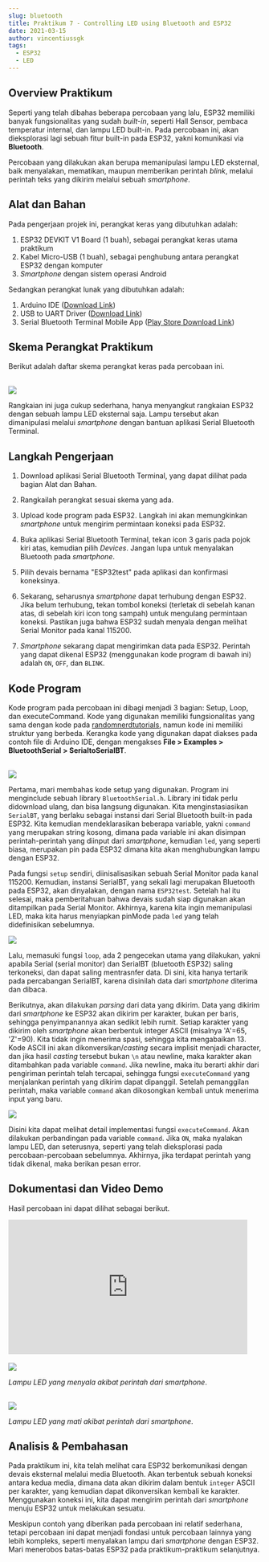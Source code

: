 ```yaml
---
slug: bluetooth
title: Praktikum 7 - Controlling LED using Bluetooth and ESP32
date: 2021-03-15
author: vincentiussgk
tags:
  - ESP32
  - LED
---
```


## Overview Praktikum

Seperti yang telah dibahas beberapa percobaan yang lalu, ESP32 memiliki banyak fungsionalitas yang sudah *built-in*, seperti
Hall Sensor, pembaca temperatur internal, dan lampu LED built-in. Pada percobaan ini, akan dieksplorasi lagi sebuah fitur built-in
pada ESP32, yakni komunikasi via **Bluetooth**. 

Percobaan yang dilakukan akan berupa memanipulasi lampu LED eksternal, baik menyalakan, mematikan, maupun memberikan perintah *blink*,
melalui perintah teks yang dikirim melalui sebuah *smartphone*.

## Alat dan Bahan

Pada pengerjaan projek ini, perangkat keras yang dibutuhkan adalah:

1. ESP32 DEVKIT V1 Board (1 buah), sebagai perangkat keras utama praktikum
2. Kabel Micro-USB (1 buah), sebagai penghubung antara perangkat ESP32 dengan komputer
3. *Smartphone* dengan sistem operasi Android

Sedangkan perangkat lunak yang dibutuhkan adalah:

1. Arduino IDE ([Download Link](https://www.arduino.cc/en/software))
2. USB to UART Driver ([Download Link](https://www.silabs.com/developers/usb-to-uart-bridge-vcp-drivers))
3. Serial Bluetooth Terminal Mobile App ([Play Store Download Link](https://play.google.com/store/apps/details?id=de.kai_morich.serial_bluetooth_terminal))

## Skema Perangkat Praktikum

Berikut adalah daftar skema perangkat keras pada percobaan ini.

<br/>
<img src="/images/Praktikum/Prak 7/LED_Bluetooth_bb.png"/>

<br/>

Rangkaian ini juga cukup sederhana, hanya menyangkut rangkaian ESP32 dengan sebuah lampu LED eksternal saja. Lampu tersebut akan
dimanipulasi melalui *smartphone* dengan bantuan aplikasi Serial Bluetooth Terminal.

## Langkah Pengerjaan

1. Download aplikasi Serial Bluetooth Terminal, yang dapat dilihat pada bagian Alat dan Bahan.

2. Rangkailah perangkat sesuai skema yang ada.

3. Upload kode program pada ESP32. Langkah ini akan memungkinkan *smartphone* untuk mengirim permintaan koneksi pada ESP32.

4. Buka aplikasi Serial Bluetooth Terminal, tekan icon 3 garis pada pojok kiri atas, kemudian pilih *Devices*. Jangan lupa untuk menyalakan
Bluetooth pada *smartphone*.

5. Pilih devais bernama "ESP32test" pada aplikasi dan konfirmasi koneksinya.

6. Sekarang, seharusnya *smartphone* dapat terhubung dengan ESP32. Jika belum terhubung, tekan tombol koneksi (terletak di sebelah kanan atas,
di sebelah kiri icon tong sampah) untuk mengulang permintaan koneksi. Pastikan juga bahwa ESP32 sudah menyala dengan melihat Serial Monitor
pada kanal 115200.

7. *Smartphone* sekarang dapat mengirimkan data pada ESP32. Perintah yang dapat dikenal ESP32 (menggunakan kode program di bawah ini) adalah
``ON``, ``OFF``, dan ``BLINK``.


## Kode Program

Kode program pada percobaan ini dibagi menjadi 3 bagian: Setup, Loop, dan executeCommand.
Kode yang digunakan memiliki fungsionalitas yang sama dengan kode pada [randomnerdtutorials](https://randomnerdtutorials.com/esp32-bluetooth-classic-arduino-ide/),
namun kode ini memiliki struktur yang berbeda. Kerangka kode yang digunakan dapat diakses pada contoh file
di Arduino IDE, dengan mengakses **File > Examples > BluetoothSerial > SerialtoSerialBT**.

<br/>

<img src="/images/Praktikum/Prak 7/Setup.PNG"/>

Pertama, mari membahas kode setup yang digunakan. Program ini menginclude sebuah library
``BluetoothSerial.h``. Library ini tidak perlu didownload ulang, dan bisa langsung digunakan.
Kita menginstasiasikan ``SerialBT``, yang berlaku sebagai instansi dari Serial Bluetooth built-in pada ESP32.
Kita kemudian mendeklarasikan beberapa variable, yakni ``command`` yang merupakan string kosong, dimana pada variable ini
akan disimpan perintah-perintah yang diinput dari *smartphone*, kemudian ``led``, yang seperti biasa,
merupakan pin pada ESP32 dimana kita akan menghubungkan lampu dengan ESP32.

Pada fungsi ``setup`` sendiri, diinisalisasikan sebuah Serial Monitor pada kanal 115200.
Kemudian, instansi SerialBT, yang sekali lagi merupakan Bluetooth pada ESP32, akan dinyalakan, dengan nama
``ESP32test``. Setelah hal itu selesai, maka pemberitahuan bahwa devais sudah siap digunakan akan ditampilkan
pada Serial Monitor. Akhirnya, karena kita ingin memanipulasi LED, maka kita harus menyiapkan pinMode pada ``led``
yang telah didefinisikan sebelumnya.

<img src="/images/Praktikum/Prak 7/loop.PNG"/>

Lalu, memasuki fungsi ``loop``, ada 2 pengecekan utama yang dilakukan, yakni apabila Serial (serial monitor) dan
SerialBT (bluetooth ESP32) saling terkoneksi, dan dapat saling mentrasnfer data. Di sini, kita hanya tertarik pada
percabangan SerialBT, karena disinilah data dari *smartphone* diterima dan dibaca.

Berikutnya, akan dilakukan *parsing* dari data yang dikirim. Data yang dikirim dari *smartphone* ke ESP32 akan dikirim
per karakter, bukan per baris, sehingga penyimpanannya akan sedikit lebih rumit. Setiap karakter yang dikirim oleh *smartphone*
akan berbentuk integer ASCII (misalnya 'A'=65, 'Z'=90). Kita tidak ingin menerima spasi, sehingga kita mengabaikan 13. Kode ASCII
ini akan dikonversikan/*casting* secara implisit menjadi character, dan jika hasil *casting* tersebut bukan ``\n`` atau newline, maka
karakter akan ditambahkan pada variable ``command``. Jika newline, maka itu berarti akhir dari pengiriman perintah telah tercapai,
sehingga fungsi ``executeCommand`` yang menjalankan perintah yang dikirim dapat dipanggil. Setelah pemanggilan perintah,
maka variable ``command`` akan dikosongkan kembali untuk menerima input yang baru.

<img src="/images/Praktikum/Prak 7/Command.PNG"/>

Disini kita dapat melihat detail implementasi fungsi ``executeCommand``. Akan dilakukan perbandingan
pada variable ``command``. Jika ``ON``, maka nyalakan lampu LED, dan seterusnya, seperti yang telah
dieksplorasi pada percobaan-percobaan sebelumnya. Akhirnya, jika terdapat perintah yang tidak
dikenal, maka berikan pesan error.

## Dokumentasi dan Video Demo

Hasil percobaan ini dapat dilihat sebagai berikut.

<iframe width="476" height="267.75" src="https://www.youtube.com/embed/X6bjTZO1MZs" frameBorder="0" allow="accelerometer; autoplay; clipboard-write; encrypted-media; gyroscope; picture-in-picture" allowFullScreen></iframe>
<br/>

<br/>

<img src="/images/Praktikum/Prak 7/On.jpg" /> 

*Lampu LED yang menyala akibat perintah dari smartphone*.

<br/>

<img src="/images/Praktikum/Prak 7/Off.jpg" /> 

*Lampu LED yang mati akibat perintah dari smartphone*.

## Analisis & Pembahasan

Pada praktikum ini, kita telah melihat cara ESP32 berkomunikasi dengan devais eksternal
melalui media Bluetooth. Akan terbentuk sebuah koneksi antara kedua media, dimana data akan dikirim dalam bentuk ``integer`` ASCII
per karakter, yang kemudian dapat dikonversikan kembali ke karakter.
Menggunakan koneksi ini, kita dapat mengirim perintah dari *smartphone* menuju ESP32 untuk melakukan sesuatu. 

Meskipun contoh yang diberikan pada percobaan ini relatif sederhana,
tetapi percobaan ini dapat menjadi fondasi untuk percobaan lainnya yang lebih kompleks,
seperti menyalakan lampu dari *smartphone* dengan ESP32. Mari menerobos batas-batas ESP32
pada praktikum-praktikum selanjutnya.